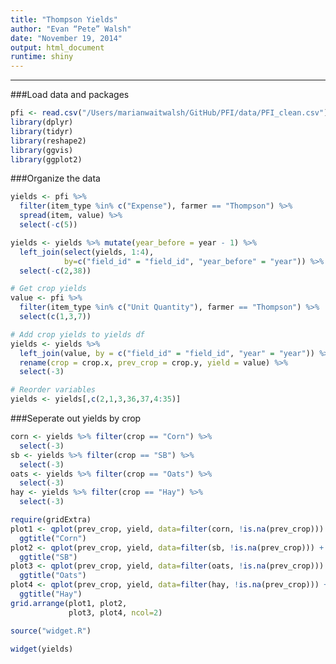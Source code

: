 ```yaml
---
title: "Thompson Yields"
author: "Evan “Pete” Walsh"
date: "November 19, 2014"
output: html_document
runtime: shiny
---
```


<hr>

###Load data and packages

```r
pfi <- read.csv("/Users/marianwaitwalsh/GitHub/PFI/data/PFI_clean.csv")
library(dplyr)
library(tidyr)
library(reshape2)
library(ggvis)
library(ggplot2)
```

###Organize the data

```r
yields <- pfi %>%
  filter(item_type %in% c("Expense"), farmer == "Thompson") %>% 
  spread(item, value) %>% 
  select(-c(5))

yields <- yields %>% mutate(year_before = year - 1) %>%
  left_join(select(yields, 1:4), 
            by=c("field_id" = "field_id", "year_before" = "year")) %>%
  select(-c(2,38))

# Get crop yields
value <- pfi %>% 
  filter(item_type %in% c("Unit Quantity"), farmer == "Thompson") %>%
  select(c(1,3,7))

# Add crop yields to yields df
yields <- yields %>% 
  left_join(value, by = c("field_id" = "field_id", "year" = "year")) %>%
  rename(crop = crop.x, prev_crop = crop.y, yield = value) %>%
  select(-3)

# Reorder variables
yields <- yields[,c(2,1,3,36,37,4:35)]
```

###Seperate out yields by crop

```r
corn <- yields %>% filter(crop == "Corn") %>%
  select(-3)
sb <- yields %>% filter(crop == "SB") %>%
  select(-3)
oats <- yields %>% filter(crop == "Oats") %>%
  select(-3)
hay <- yields %>% filter(crop == "Hay") %>%
  select(-3)
```

```r
require(gridExtra)
plot1 <- qplot(prev_crop, yield, data=filter(corn, !is.na(prev_crop))) +
  ggtitle("Corn")
plot2 <- qplot(prev_crop, yield, data=filter(sb, !is.na(prev_crop))) + 
  ggtitle("SB")
plot3 <- qplot(prev_crop, yield, data=filter(oats, !is.na(prev_crop))) +
  ggtitle("Oats")
plot4 <- qplot(prev_crop, yield, data=filter(hay, !is.na(prev_crop))) + 
  ggtitle("Hay")
grid.arrange(plot1, plot2, 
             plot3, plot4, ncol=2)
```

```r
source("widget.R")
```

```r
widget(yields)
``` 